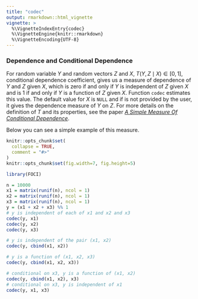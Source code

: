 ```yaml
---
title: "codec"
output: rmarkdown::html_vignette
vignette: >
  %\VignetteIndexEntry{codec}
  %\VignetteEngine{knitr::rmarkdown}
  %\VignetteEncoding{UTF-8}
---
```


### Dependence and Conditional Dependence
For random variable $Y$ and random vectors $Z$ and $X$, $T(Y, Z\mid X)\in[0, 1]$, conditional dependence coefficient, gives us a measure of dependence of $Y$ and $Z$ given $X$, which is zero if and only if $Y$ is independent of $Z$ given $X$ and is 1 if and only if $Y$ is a function of $Z$ given $X$. Function `codec` estimates this value. The default value for $X$ is `NULL` and if is not provided by the user, it gives the dependence measure of $Y$ on $Z$. For more details on the definition of $T$ and its properties, see the paper [*A Simple Measure Of Conditional Dependence*](https://arxiv.org/pdf/1910.12327.pdf).

Below you can see a simple example of this measure.
```r
knitr::opts_chunk$set(
  collapse = TRUE,
  comment = "#>"
)
knitr::opts_chunk$set(fig.width=7, fig.height=5) 
```

```r
library(FOCI)
```

```r
n = 10000
x1 = matrix(runif(n), ncol = 1)
x2 = matrix(runif(n), ncol = 1)
x3 = matrix(runif(n), ncol = 1)
y = (x1 + x2 + x3) %% 1
# y is independent of each of x1 and x2 and x3 
codec(y, x1)
codec(y, x2)
codec(y, x3)

# y is independent of the pair (x1, x2)
codec(y, cbind(x1, x2))

# y is a function of (x1, x2, x3)
codec(y, cbind(x1, x2, x3))

# conditional on x3, y is a function of (x1, x2)
codec(y, cbind(x1, x2), x3)
# conditional on x3, y is independent of x1
codec(y, x1, x3)

```

